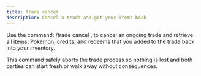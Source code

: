 ```yaml
---
title: Trade cancel
description: Cancel a trade and get your items back
---
```


Use the command:
/trade cancel , 
to cancel an ongoing trade and retrieve all items, Pokémon, credits, and redeems that you added to the trade back into your inventory.

This command safely aborts the trade process so nothing is lost and both parties can start fresh or walk away without consequences.